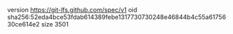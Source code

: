 version https://git-lfs.github.com/spec/v1
oid sha256:52eda4bce53fdab614389febe1317730730248e46844b4c55a6175630ce614e2
size 3501

